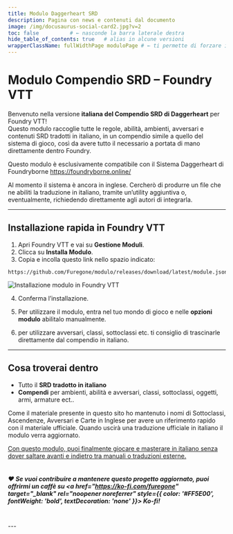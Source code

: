 ```yaml
---
title: Modulo Daggerheart SRD
description: Pagina con news e contenuti dal documento
image: /img/docusaurus-social-card2.jpg?v=2
toc: false          # ← nasconde la barra laterale destra
hide_table_of_contents: true   # alias in alcune versioni
wrapperClassName: fullWidthPage moduloPage # ← ti permette di forzare il CSS full width
---
```



# Modulo Compendio SRD – Foundry VTT

Benvenuto nella versione **italiana del Compendio SRD di Daggerheart** per Foundry VTT!  
Questo modulo raccoglie tutte le regole, abilità, ambienti, avversari e contenuti SRD tradotti in italiano, in un compendio simile a quello del sistema di gioco, così da avere tutto il necessario a portata di mano direttamente dentro Foundry.

Questo modulo è esclusivamente compatibile con il Sistema Daggerheart di Foundryborne https://foundryborne.online/

Al momento il sistema è ancora in inglese. Cercherò di produrre un file che ne abiliti la traduzione in italiano, tramite un’utility aggiuntiva o, eventualmente, richiedendo direttamente agli autori di integrarla.


---

## Installazione rapida in Foundry VTT

1. Apri Foundry VTT e vai su **Gestione Moduli**.  
2. Clicca su **Installa Modulo**.  
3. Copia e incolla questo link nello spazio indicato:

 ```text
https://github.com/Furegone/modulo/releases/download/latest/module.json
  ```

<div style={{ textAlign: 'center', marginTop: '2rem' }}>
  <img 
    src="/antro/img/install.jpg" 
    alt="Installazione modulo in Foundry VTT" 
    style={{ float: 'left', marginRight: '1rem', maxWidth: '1900px', width: '100%', borderRadius: '8px', boxShadow: '0 2px 8px rgba(0,0,0,0.15)' }} 
  />
</div>


4. Conferma l’installazione.

5. Per utilizzare il modulo, entra nel tuo mondo di gioco e nelle **opzioni modulo** abilitalo manualmente.

6. per utilizzare avversari, classi, sottoclassi etc. ti consiglio di trascinarle direttamente dal compendio in italiano.

---

## Cosa troverai dentro

- Tutto il **SRD tradotto in italiano**  
- **Compendi** per ambienti, abilità e avversari, classi, sottoclassi, oggetti, armi, armature ect.. 

Come il materiale presente in questo sito ho mantenuto i nomi di Sottoclassi, Ascendenze, Avversari e Carte in Inglese per avere un riferimento rapido con il materiale ufficiale. Quando uscirà una traduzione ufficiale in italiano il modulo verra aggiornato.

<u>Con questo modulo, puoi finalmente giocare e masterare in italiano senza dover saltare avanti e indietro tra manuali o traduzioni esterne.</u>
<br /><br />

##### ❤️ Se vuoi contribuire a mantenere questo progetto aggiornato, puoi offrirmi un caffè su <a href="https://ko-fi.com/furegone" target="_blank" rel="noopener noreferrer" style={{ color: '#FF5E00', fontWeight: 'bold', textDecoration: 'none' }}> Ko-fi</a>!
<br />
---

<NewsSection2 />